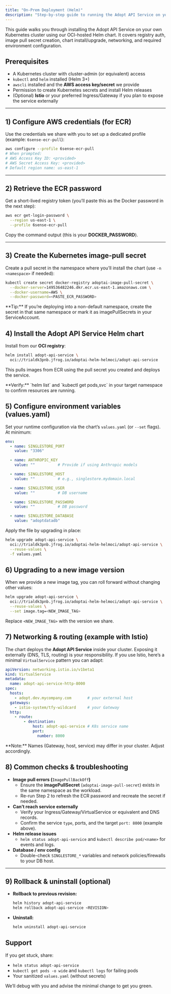 ```yaml
---
title: "On-Prem Deployment (Helm)"
description: "Step-by-step guide to running the Adopt API Service on your Kubernetes cluster using Helm, with full support for on-prem environments."
---
```


This guide walks you through installing the Adopt API Service on your own Kubernetes cluster using our OCI-hosted Helm chart. It covers registry auth, image pull secret creation, chart install/upgrade, networking, and required environment configuration.

## Prerequisites

- A Kubernetes cluster with cluster-admin (or equivalent) access
- `kubectl` and `helm` installed (Helm 3\+)
- `awscli` installed and the **AWS access key/secret** we provide
- Permission to create Kubernetes secrets and install Helm releases
- (Optional) **Istio** or your preferred Ingress/Gateway if you plan to expose the service externally

---

## 1) Configure AWS credentials (for ECR)

Use the credentials we share with you to set up a dedicated profile (example: `6sense-ecr-pull`):

```bash
aws configure --profile 6sense-ecr-pull
# When prompted:
# AWS Access Key ID: <provided>
# AWS Secret Access Key: <provided>
# Default region name: us-east-1
```

---

## 2) Retrieve the ECR password

Get a short-lived registry token (you’ll paste this as the Docker password in the next step):

```bash
aws ecr get-login-password \
  --region us-east-1 \
  --profile 6sense-ecr-pull
```

Copy the command output (this is your **DOCKER_PASSWORD**).

---

## 3) Create the Kubernetes image-pull secret

Create a pull secret in the namespace where you’ll install the chart (use `-n <namespace>` if needed):

```bash
kubectl create secret docker-registry adoptai-image-pull-secret \
  --docker-server=149536482246.dkr.ecr.us-east-1.amazonaws.com \
  --docker-username=AWS \
  --docker-password=<PASTE_ECR_PASSWORD>
```

<Note>
  **Tip:** If you’re deploying into a non-default namespace, create the secret in that same namespace or mark it as imagePullSecrets in your ServiceAccount.
</Note>

## 4) Install the Adopt API Service Helm chart

Install from our **OCI registry**:

```bash
helm install adopt-api-service \
  oci://trialdk3pnb.jfrog.io/adoptai-helm-helmoci/adopt-api-service
```

This pulls images from ECR using the pull secret you created and deploys the service.

<Note>
  **Verify:** `helm list` and `kubectl get pods,svc` in your target namespace to confirm resources are running.
</Note>

## 5) Configure environment variables (values.yaml)

Set your runtime configuration via the chart’s `values.yaml` (or `--set` flags). At minimum:

```yaml
env:
  - name: SINGLESTORE_PORT
    value: "3306"

  - name: ANTHROPIC_KEY
    value: ""          # Provide if using Anthropic models

  - name: SINGLESTORE_HOST
    value: ""          # e.g., singlestore.mydomain.local

  - name: SINGLESTORE_USER
    value: ""          # DB username

  - name: SINGLESTORE_PASSWORD
    value: ""          # DB password

  - name: SINGLESTORE_DATABASE
    value: "adoptdatadb"
```

Apply the file by upgrading in place:

```bash
helm upgrade adopt-api-service \
  oci://trialdk3pnb.jfrog.io/adoptai-helm-helmoci/adopt-api-service \
  --reuse-values \
  -f values.yaml
```

## 6) Upgrading to a new image version

When we provide a new image tag, you can roll forward without changing other values:

```bash
helm upgrade adopt-api-service \
  oci://trialdk3pnb.jfrog.io/adoptai-helm-helmoci/adopt-api-service \
  --reuse-values \
  --set image.tag=<NEW_IMAGE_TAG>
```

Replace `<NEW_IMAGE_TAG>` with the version we share.

## 7) Networking & routing (example with Istio)

The chart deploys the **Adopt API Service** inside your cluster. Exposing it externally (DNS, TLS, routing) is your responsibility. If you use Istio, here’s a minimal `VirtualService` pattern you can adapt:

```yaml
apiVersion: networking.istio.io/v1beta1
kind: VirtualService
metadata:
  name: adopt-api-service-http-8000
spec:
  hosts:
    - adopt.dev.mycompany.com       # your external host
  gateways:
    - istio-system/tfy-wildcard     # your Gateway
  http:
    - route:
        - destination:
            host: adopt-api-service # K8s service name
            port:
              number: 8000
```

<Note>
  **Note:** Names (Gateway, host, service) may differ in your cluster. Adjust accordingly.
</Note>

## 8) Common checks & troubleshooting

- **Image pull errors (**`ImagePullBackOff`**)**
  - Ensure the **imagePullSecret** (`adoptai-image-pull-secret`) exists in the same namespace as the workload.
  - Re-run Step 2 to refresh the ECR password and recreate the secret if needed.
- **Can’t reach service externally**
  - Verify your Ingress/Gateway/VirtualService or equivalent and DNS records.
  - Confirm the service `type`, ports, and the target `port: 8000` (example above).
- **Helm release issues**
  - `helm status adopt-api-service` and `kubectl describe pod/<name>` for events and logs.
- **Database / env config**
  - Double-check `SINGLESTORE_*` variables and network policies/firewalls to your DB host.

---

## 9) Rollback & uninstall (optional)

- **Rollback to previous revision:**

  ```bash
  helm history adopt-api-service
  helm rollback adopt-api-service <REVISION>
  
  ```
- **Uninstall:**

  ```bash
  helm uninstall adopt-api-service
  
  ```

## Support

If you get stuck, share:

- `helm status adopt-api-service`
- `kubectl get pods -o wide` and `kubectl logs` for failing pods
- Your sanitized `values.yaml` (without secrets)

We’ll debug with you and advise the minimal change to get you green.